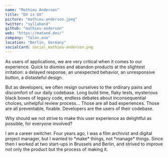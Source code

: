 ```yaml
---
name: "Mathieu Anderson"
title: "DX is UX"
picture: "mathieu-anderson.jpeg"
twitter: "syllaband"
github: "mathieu-anderson"
web: "https://matand.dev/"
company: "Talon.one"
location: "Berlin, Germany"
socialCard: social_mathieu-anderson.png
---
```



<Flickr
  title="Mathieu Anderson at JSConf Budapest 2022"
  href="https://www.flickr.com/photos/jsconfbp/albums/72177720299757265"
  image="https://live.staticflickr.com/65535/52143020128_9b76aac477_z.jpg"
/>

<p>
  As users of applications, we are very critical when it comes to our experience. Quick to dismiss and abandon products
  at the slightest irritation: a delayed response, an unexpected behavior, an unresponsive button, a distasteful design.
</p>

<p>
  But as developers, we often resign ourselves to the ordinary pains and discomfort of our daily codebase.
  Long build time, flaky tests, mysterious black boxes of legacy code, endless debates about inconsequential choices,
  unhelpful review process… Those are all bad experiences. Those are all preventable, fixable.
  Developers are the users of their codebase.
</p>

<p>
  Why should we not strive to make this user experience as delightful as possible, for everyone involved?
</p>

<p>
  I am a career switcher. Four years ago, I was a film archivist and digital project manager, but I wanted to *make* things,
   not *manage* things. Since then I worked at two start-ups in Brussels and Berlin, and strived to improve not only
   the product but the process of making it.
</p>
